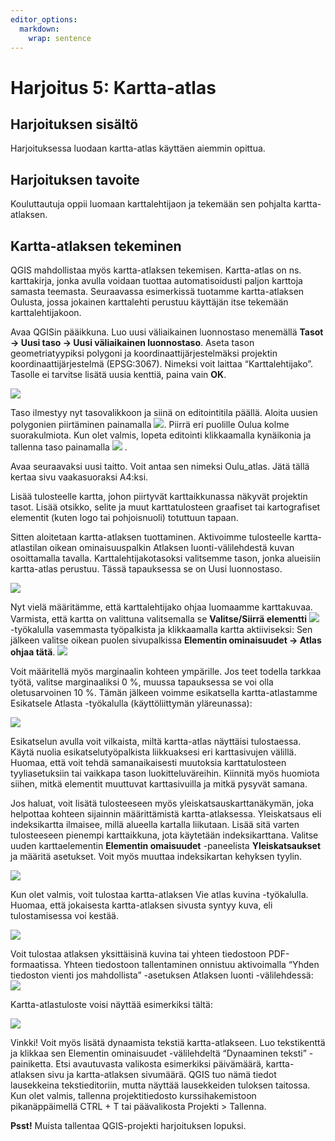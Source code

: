 ```yaml
---
editor_options: 
  markdown: 
    wrap: sentence
---
```


# Harjoitus 5: Kartta-atlas

## Harjoituksen sisältö

Harjoituksessa luodaan kartta-atlas käyttäen aiemmin opittua.

## Harjoituksen tavoite

Kouluttautuja oppii luomaan karttalehtijaon ja tekemään sen pohjalta kartta-atlaksen.

## Kartta-atlaksen tekeminen

QGIS mahdollistaa myös kartta-atlaksen tekemisen.
Kartta-atlas on ns. karttakirja, jonka avulla voidaan tuottaa automatisoidusti paljon karttoja samasta teemasta.
Seuraavassa esimerkissä tuotamme kartta-atlaksen Oulusta, jossa jokainen karttalehti perustuu käyttäjän itse tekemään karttalehtijakoon.

Avaa QGISin pääikkuna. Luo uusi väliaikainen luonnostaso menemällä **Tasot -> Uusi taso -> Uusi väliaikainen luonnostaso**. Aseta tason geometriatyypiksi polygoni ja koordinaattijärjestelmäksi projektin koordinaattijärjestelmä (EPSG:3067). Nimeksi voit laittaa "Karttalehtijako". Tasolle ei tarvitse lisätä uusia kenttiä, paina vain **OK**.

![](img/harjoitus5/karttalehtijako.png)

Taso ilmestyy nyt tasovalikkoon ja siinä on editointitila päällä. Aloita uusien polygonien piirtäminen painamalla ![](img/harjoitus5/img1.png). Piirrä eri puolille Oulua kolme suorakulmiota. Kun olet valmis, lopeta editointi klikkaamalla kynäikonia ja tallenna taso painamalla ![](img/harjoitus5/img2.png)
.

Avaa seuraavaksi uusi taitto.
Voit antaa sen nimeksi Oulu_atlas.
Jätä tällä kertaa sivu vaakasuoraksi A4:ksi.

Lisää tulosteelle kartta, johon piirtyvät karttaikkunassa näkyvät projektin tasot.
Lisää otsikko, selite ja muut karttatulosteen graafiset tai kartografiset elementit (kuten logo tai pohjoisnuoli) totuttuun tapaan.

Sitten aloitetaan kartta-atlaksen tuottaminen.
Aktivoimme tulosteelle kartta-atlastilan oikean ominaisuuspalkin Atlaksen luonti-välilehdestä kuvan osoittamalla tavalla.
Karttalehtijakotasoksi valitsemme tason, jonka alueisiin kartta-atlas perustuu.
Tässä tapauksessa se on Uusi luonnostaso.

![](img/harjoitus5/img3.png)

Nyt vielä määritämme, että karttalehtijako ohjaa luomaamme karttakuvaa.
Varmista, että kartta on valittuna valitsemalla se **Valitse/Siirrä elementti** ![](img/harjoitus5/img4.png) -työkalulla vasemmasta työpalkista ja klikkaamalla kartta aktiiviseksi: Sen jälkeen valitse oikean puolen sivupalkissa **Elementin ominaisuudet -> Atlas ohjaa tätä**. ![](img/harjoitus5/img5.png)

Voit määritellä myös marginaalin kohteen ympärille.
Jos teet todella tarkkaa työtä, valitse marginaaliksi 0 %, muussa tapauksessa se voi olla oletusarvoinen 10 %.
Tämän jälkeen voimme esikatsella kartta-atlastamme Esikatsele Atlasta -työkalulla (käyttöliittymän yläreunassa):

![](img/harjoitus5/img6.jpg)

Esikatselun avulla voit vilkaista, miltä kartta-atlas näyttäisi tulostaessa. Käytä nuolia esikatselutyöpalkista liikkuaksesi eri karttasivujen välillä. Huomaa, että voit tehdä samanaikaisesti muutoksia karttatulosteen tyyliasetuksiin tai vaikkapa tason luokitteluväreihin. Kiinnitä myös huomiota siihen, mitkä elementit muuttuvat karttasivuilla ja mitkä pysyvät samana.

Jos haluat, voit lisätä tulosteeseen myös yleiskatsauskarttanäkymän, joka helpottaa kohteen sijainnin määrittämistä kartta-atlaksessa. Yleiskatsaus eli indeksikartta ilmaisee, millä alueella kartalla liikutaan.
Lisää sitä varten tulosteeseen pienempi karttaikkuna, jota käytetään indeksikarttana.
Valitse uuden karttaelementin **Elementin omaisuudet** -paneelista **Yleiskatsaukset** ja määritä asetukset.
Voit myös muuttaa indeksikartan kehyksen tyylin.

![](img/harjoitus5/img7.png)

Kun olet valmis, voit tulostaa kartta-atlaksen Vie atlas kuvina -työkalulla.
Huomaa, että jokaisesta kartta-atlaksen sivusta syntyy kuva, eli tulostamisessa voi kestää.

![](img/harjoitus5/img8.png)

Voit tulostaa atlaksen yksittäisinä kuvina tai yhteen tiedostoon PDF-formaatissa.
Yhteen tiedostoon tallentaminen onnistuu aktivoimalla "Yhden tiedoston vienti jos mahdollista" -asetuksen Atlaksen luonti -välilehdessä: ![](img/harjoitus5/img9.png)

Kartta-atlastuloste voisi näyttää esimerkiksi tältä:

![](img/harjoitus5/img10.png)

::: hint-box
Vinkki!
Voit myös lisätä dynaamista tekstiä kartta-atlakseen. Luo tekstikenttä ja klikkaa sen Elementin ominaisuudet -välilehdeltä "Dynaaminen teksti" -painiketta. Etsi avautuvasta valikosta esimerkiksi päivämäärä, kartta-atlaksen sivu ja kartta-atlaksen sivumäärä. QGIS tuo nämä tiedot lausekkeina tekstieditoriin, mutta näyttää lausekkeiden tuloksen taitossa. Kun olet valmis, tallenna projektitiedosto kurssihakemistoon pikanäppäimellä CTRL + T tai päävalikosta Projekti \> Tallenna.
:::

::: hint-box
**Psst!** Muista tallentaa QGIS-projekti harjoituksen lopuksi.
:::
